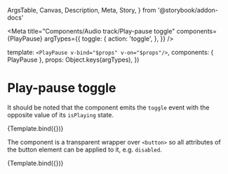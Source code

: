   ArgsTable,
  Canvas,
  Description,
  Meta,
  Story,
} from '@storybook/addon-docs'


<Meta
  title="Components/Audio track/Play-pause toggle"
  components={PlayPause}
  argTypes={{
    toggle: {
      action: 'toggle',
    },
  }}
/>

  template: `<PlayPause v-bind="$props" v-on="$props"/>`,
  components: { PlayPause },
  props: Object.keys(argTypes),
})

# Play-pause toggle

<Description of={PlayPause} />

<ArgsTable of={PlayPause} />

It should be noted that the component emits the `toggle` event with the opposite
value of its `isPlaying` state.

<Canvas>
  <Story
    name="Default"
    args={{
      isPlaying: true,
    }}
  >
    {Template.bind({})}
  </Story>
</Canvas>

The component is a transparent wrapper over `<button>` so all attributes of the
button element can be applied to it, e.g. `disabled`.

<Canvas>
  <Story
    name="Disabled"
    args={{
      disabled: true,
    }}
  >
    {Template.bind({})}
  </Story>
</Canvas>
